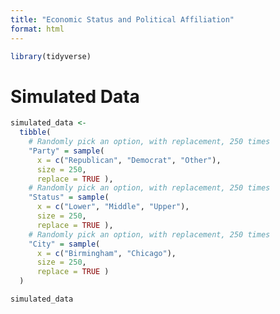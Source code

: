 ```yaml
---
title: "Economic Status and Political Affiliation"
format: html
---
```


```r
library(tidyverse)
```

# Simulated Data
```r
simulated_data <-
  tibble(
    # Randomly pick an option, with replacement, 250 times
    "Party" = sample(
      x = c("Republican", "Democrat", "Other"),
      size = 250,
      replace = TRUE ),
    # Randomly pick an option, with replacement, 250 times
    "Status" = sample(
      x = c("Lower", "Middle", "Upper"),
      size = 250,
      replace = TRUE ),
    # Randomly pick an option, with replacement, 250 times
    "City" = sample(
      x = c("Birmingham", "Chicago"),
      size = 250,
      replace = TRUE )
  )

simulated_data
```

